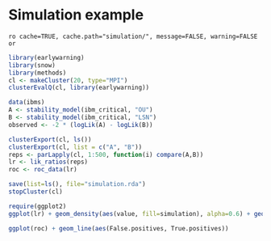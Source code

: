 # Simulation example

`ro cache=TRUE, cache.path="simulation/", message=FALSE, warning=FALSE or`

```r
library(earlywarning)
library(snow)
library(methods)
cl <- makeCluster(20, type="MPI")
clusterEvalQ(cl, library(earlywarning))
````

```r
data(ibms)
A <- stability_model(ibm_critical, "OU")
B <- stability_model(ibm_critical, "LSN")
observed <- -2 * (logLik(A) - logLik(B))
````

```r
clusterExport(cl, ls())
clusterExport(cl, list = c("A", "B"))
reps <- parLapply(cl, 1:500, function(i) compare(A,B))
lr <- lik_ratios(reps)
roc <- roc_data(lr)
````

```r
save(list=ls(), file="simulation.rda")
stopCluster(cl)
````

```r
require(ggplot2)
ggplot(lr) + geom_density(aes(value, fill=simulation), alpha=0.6) + geom_vline(aes(xintercept=observed))
```

```r
ggplot(roc) + geom_line(aes(False.positives, True.positives))
````



